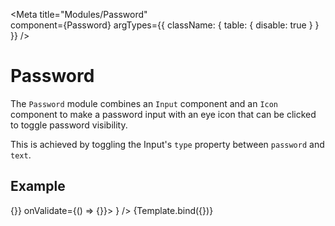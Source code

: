 
<Meta
  title="Modules/Password"  
  component={Password}
  argTypes={{
    className: { table: { disable: true } }
  }}
/>

# Password

The `Password` module combines an `Input` component and an `Icon`
component to make a password input with an eye icon that can be clicked 
to toggle password visibility.

This is achieved by toggling the Input's `type` property between `password` 
and `text`.

<ArgsTable of={Password}/>

## Example

<Form data={{}} onChange={() => {}} onValidate={() => {}}>
  <Form.Field
    name="password"
    value={null}
    control={
      <Password {...args}/>
    }
  />
</Form>  

<Canvas>
  <Story
    name="Properties"
    args={{ placeholder: "Password" }}>
    {Template.bind({})}
  </Story>
</Canvas>

